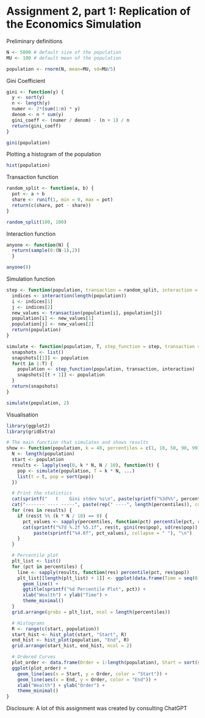 # Assignment 2, part 1: Replication of the Economics Simulation

Preliminary definitions

```r
N <- 5000 # default size of the population
MU <- 100 # default mean of the population

population <- rnorm(N, mean=MU, sd=MU/5)
```

Gini Coefficient

```r
gini <- function(y) {
  y <- sort(y)
  n <- length(y)
  numer <- 2*(sum(1:n) * y)
  denom <- n * sum(y)
  gini_coeff <- (numer / denom) - (n + 1) / n
  return(gini_coeff)
}

gini(population)
```

Plotting a histogram of the population

```r
hist(population)
```

Transaction function

```r
random_split <- function(a, b) {
  pot <- a + b
  share <- runif(1, min = 0, max = pot)
  return(c(share, pot - share))
}

random_split(100, 100)

```

Interaction function 
```r
anyone <- function(N) { 
  return(sample(0:(N-1),2)) 
  }

anyone(8)
```

Simulation function
```r
step <- function(population, transaction = random_split, interaction = anyone) {
  indices <- interaction(length(population))
  i <- indices[1]
  j <- indices[2]
  new_values <- transaction(population[i], population[j])
  population[i] <- new_values[1]
  population[j] <- new_values[2]
  return(population)
}

simulate <- function(population, T, step_function = step, transaction = random_split, interaction = anyone) {
  snapshots <- list()
  snapshots[[1]] <- population
  for(t in 1:T) {
    population <- step_function(population, transaction, interaction)
    snapshots[[t + 1]] <- population
  }
  return(snapshots)
}

simulate(population, 2)
```
Visualisation
```r
library(ggplot2)
library(gridExtra)

# The main function that simulates and shows results
show <- function(population, k = 40, percentiles = c(1, 10, 50, 90, 99), ...) {
  N <- length(population)
  start <- population
  results <- lapply(seq(0, k * N, N / 10), function(t) {
    pop <- simulate(population, T = k * N, ...)
    list(t = t, pop = sort(pop))
  })

  # Print the statistics
  cat(sprintf("   t    Gini stdev %s\n", paste(sprintf("%3d%%", percentiles), collapse = " ")))
  cat("------- ---- -----", paste(rep(" ----", length(percentiles)), collapse = ""), "\n")
  for (res in results) {
    if (res$t %% (k * N / 10) == 0) {
      pct_values <- sapply(percentiles, function(pct) percentile(pct, res$pop)) # Explicitly pass percentiles
      cat(sprintf("%7d %.2f %5.1f", res$t, gini(res$pop), sd(res$pop)), 
          paste(sprintf("%4.0f", pct_values), collapse = " "), "\n")
    }
  }

  # Percentile plot
  plt_list <- list()
  for (pct in percentiles) {
    line <- sapply(results, function(res) percentile(pct, res$pop))
    plt_list[[length(plt_list) + 1]] <- ggplot(data.frame(Time = seq(0, k * N, N / 10), Value = line), aes(x = Value, y = Time)) + 
      geom_line() +
      ggtitle(sprintf("%d Percentile Plot", pct)) +
      xlab("Wealth") + ylab("Time") +
      theme_minimal()
  }
  grid.arrange(grobs = plt_list, ncol = length(percentiles))

  # Histograms
  R <- range(c(start, population))
  start_hist <- hist_plot(start, "Start", R)
  end_hist <- hist_plot(population, "End", R)
  grid.arrange(start_hist, end_hist, ncol = 2)

  # Ordered Curves
  plot_order <- data.frame(Order = 1:length(population), Start = sort(start), End = sort(population))
  ggplot(plot_order) + 
    geom_line(aes(x = Start, y = Order, color = "Start")) + 
    geom_line(aes(x = End, y = Order, color = "End")) +
    xlab("Wealth") + ylab("Order") +
    theme_minimal()
}

```

Disclosure: A lot of this assignment was created by consulting ChatGPT